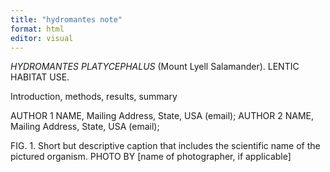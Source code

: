 ```yaml
---
title: "hydromantes note"
format: html
editor: visual
---
```


*HYDROMANTES PLATYCEPHALUS* (Mount Lyell Salamander).
LENTIC HABITAT USE.

Introduction, methods, results, summary

AUTHOR 1 NAME, Mailing Address, State, USA (email); AUTHOR 2 NAME, Mailing Address, State, USA (email);

FIG.
1.
Short but descriptive caption that includes the scientific name of the pictured organism.
PHOTO BY \[name of photographer, if applicable\]
